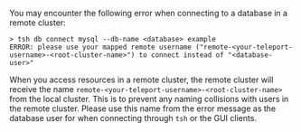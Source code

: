 You may encounter the following error when connecting to a database in a remote
cluster:
```shell
> tsh db connect mysql --db-name <database> example
ERROR: please use your mapped remote username ("remote-<your-teleport-username>-<root-cluster-name>") to connect instead of "<database-user>"
```

When you access resources in a remote cluster, the remote cluster will receive
the name `remote-<your-teleport-username>-<root-cluster-name>` from the local
cluster. This is to prevent any naming collisions with users in the remote
cluster. Please use this name from the error message as the database user for
when connecting through `tsh` or the GUI clients.
